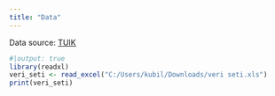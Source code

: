 ```yaml
---
title: "Data"
---
```


Data source: [TUIK](https://data.tuik.gov.tr/)

```r
#|output: true
library(readxl)
veri_seti <- read_excel("C:/Users/kubil/Downloads/veri seti.xls")
print(veri_seti)
```
